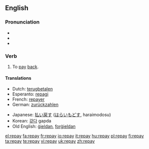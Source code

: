 ==English==

===Pronunciation===
* {{IPA|/ɻi'peɪ/}}
* {{audio|en-us-repay.ogg|Audio (US)}}
* {{rhymes|eɪ}}

===Verb===
{{en-verb|repays|repaying|repaid|repaid}}

# To [[pay]] [[back]].

====Translations====
{{trans-top|to pay back}}
* Dutch: [[terugbetalen]]
* Esperanto: [[repagi]]
* French: [[repayer]]
* German: [[zurückzahlen]]
{{trans-mid}}
* Japanese: [[払い戻す]] ([[はらいもどす]], haraimodosu)
* Korean: [[갚다]] gapda
* Old English: [[gieldan|ġieldan]], [[forgieldan|forġieldan]]
{{trans-bottom}}

[[el:repay]]
[[fa:repay]]
[[fr:repay]]
[[io:repay]]
[[it:repay]]
[[hu:repay]]
[[pl:repay]]
[[fi:repay]]
[[ta:repay]]
[[te:repay]]
[[vi:repay]]
[[uk:repay]]
[[zh:repay]]